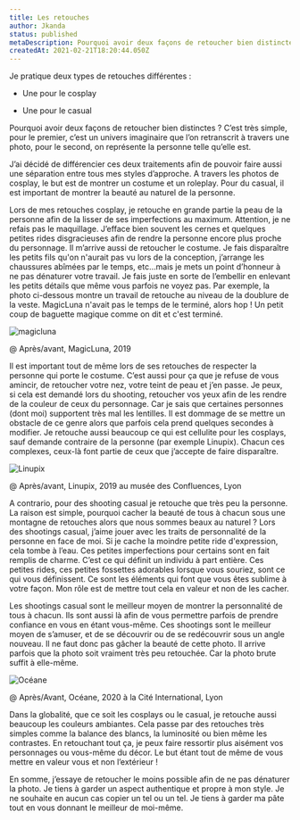 ```yaml
---
title: Les retouches
author: Jkanda
status: published
metaDescription: Pourquoi avoir deux façons de retoucher bien distinctes ? C’est très simple, pour le premier, c’est un univers imaginaire que l’on retranscrit à travers une photo, pour le second, on représente la personne telle qu’elle est.
createdAt: 2021-02-21T18:20:44.050Z
---
```


Je pratique deux types de retouches différentes :

- Une pour le cosplay

- Une pour le casual


Pourquoi avoir deux façons de retoucher bien distinctes ? C’est très simple, pour le premier, c’est un univers imaginaire que l’on retranscrit à travers une photo, pour le second, on représente la personne telle qu’elle est.



J’ai décidé de différencier ces deux traitements afin de pouvoir faire aussi une séparation entre tous mes styles d’approche. A travers les photos de cosplay, le but est de montrer un costume et un roleplay. Pour du casual, il est important de montrer la beauté au naturel de la personne.



Lors de mes retouches cosplay, je retouche en grande partie la peau de la personne afin de la lisser de ses imperfections au maximum. Attention, je ne refais pas le maquillage. J’efface bien souvent les cernes et quelques petites rides disgracieuses afin de rendre la personne encore plus proche du personnage. Il m’arrive aussi de retoucher le costume. Je fais disparaître les petits fils qu'on n'aurait pas vu lors de la conception, j’arrange les chaussures abîmées par le temps, etc...mais je mets un point d’honneur à ne pas dénaturer votre travail. Je fais juste en sorte de l’embellir en enlevant les petits détails que même vous parfois ne voyez pas. Par exemple, la photo ci-dessous montre un travail de retouche au niveau de la doublure de la veste. MagicLuna n'avait pas le temps de le terminé, alors hop ! Un petit coup de baguette magique comme on dit et c'est terminé.

![magicluna](https://s3.fr-par.scw.cloud/assets.blog.jkanda/Capture.PNG)

@ Après/avant, MagicLuna, 2019



Il est important tout de même lors de ses retouches de respecter la personne qui porte le costume. C’est aussi pour ça que je refuse de vous amincir, de retoucher votre nez, votre teint de peau et j’en passe. Je peux, si cela est demandé lors du shooting, retoucher vos yeux afin de les rendre de la couleur de ceux du personnage. Car je sais que certaines personnes (dont moi) supportent très mal les lentilles. Il est dommage de se mettre un obstacle de ce genre alors que parfois cela prend quelques secondes à modifier. Je retouche aussi beaucoup ce qui est cellulite pour les cosplays, sauf demande contraire de la personne (par exemple Linupix). Chacun ces complexes, ceux-là font partie de ceux que j’accepte de faire disparaître.

![Linupix](https://s3.fr-par.scw.cloud/assets.blog.jkanda/Capture2.PNG)

@ Après/avant, Linupix, 2019 au musée des Confluences, Lyon

A contrario, pour des shooting casual je retouche que très peu la personne. La raison est simple, pourquoi cacher la beauté de tous à chacun sous une montagne de retouches alors que nous sommes beaux au naturel ? Lors des shootings casual, j’aime jouer avec les traits de personnalité de la personne en face de moi. Si je cache la moindre petite ride d'expression, cela tombe à l’eau. Ces petites imperfections pour certains sont en fait remplis de charme. C’est ce qui définit un individu à part entière. Ces petites rides, ces petites fossettes adorables lorsque vous souriez, sont ce qui vous définissent. Ce sont les éléments qui font que vous êtes sublime à votre façon. Mon rôle est de mettre tout cela en valeur et non de les cacher.



Les shootings casual sont le meilleur moyen de montrer la personnalité de tous à chacun. Ils sont aussi là afin de vous permettre parfois de prendre confiance en vous en étant vous-même. Ces shootings sont le meilleur moyen de s’amuser, et de se découvrir ou de se redécouvrir sous un angle nouveau. Il ne faut donc pas gâcher la beauté de cette photo. Il arrive parfois que la photo soit vraiment très peu retouchée. Car la photo brute suffit à elle-même.


![Océane](https://s3.fr-par.scw.cloud/assets.blog.jkanda/Capture3.PNG)

@ Après/Avant, Océane, 2020 à la Cité International, Lyon

Dans la globalité, que ce soit les cosplays ou le casual, je retouche aussi beaucoup les couleurs ambiantes. Cela passe par des retouches très simples comme la balance des blancs, la luminosité ou bien même les contrastes. En retouchant tout ça, je peux faire ressortir plus aisément vos personnages ou vous-même du décor. Le but étant tout de même de vous mettre en valeur vous et non l’extérieur !



En somme, j’essaye de retoucher le moins possible afin de ne pas dénaturer la photo. Je tiens à garder un aspect authentique et propre à mon style. Je ne souhaite en aucun cas copier un tel ou un tel. Je tiens à garder ma pâte tout en vous donnant le meilleur de moi-même.

